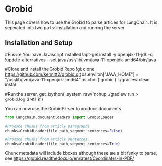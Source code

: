 # Grobid

This page covers how to use the Grobid to parse articles for LangChain.
It is seperated into two parts: installation and running the server

## Installation and Setup
#Ensure You have Javascript installed
!apt-get install -y openjdk-11-jdk -q
!update-alternatives --set java /usr/lib/jvm/java-11-openjdk-amd64/bin/java

#Clone and install the Grobid Repo
!git clone https://github.com/kermitt2/grobid.git
os.environ["JAVA_HOME"] = "/usr/lib/jvm/java-11-openjdk-amd64"
os.chdir('grobid')
!./gradlew clean install

#Run the server, 
get_ipython().system_raw('nohup ./gradlew run > grobid.log 2>&1 &')

You can now use the GrobidParser to produce documents
```python
from langchain.documentloaders import GrobidLoader

#Produce chunks from article paragraphs
chunks=GrobidLoader(file_path,segment_sentences=False)

#Produce chunks from article sentences
chunks=GrobidLoader(file_path,segment_sentences=True)
```
Chunk metadata will include bboxes although these are a bit funky to parse, see https://grobid.readthedocs.io/en/latest/Coordinates-in-PDF/
